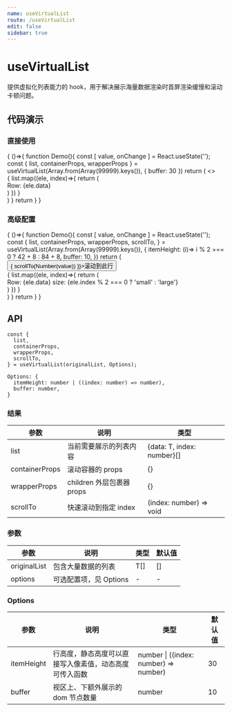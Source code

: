 ```yaml
---
name: useVirtualList
route: /useVirtualList
edit: false
sidebar: true
---
```



# useVirtualList

提供虚拟化列表能力的 hook，用于解决展示海量数据渲染时首屏渲染缓慢和滚动卡顿问题。

## 代码演示

### 直接使用

<Playground>
{
  ()=>{
    function Demo(){
      const [ value, onChange ] = React.useState('');
      const { list, containerProps, wrapperProps } = useVirtualList(Array.from(Array(99999).keys()), { buffer: 30 })
      return (
        <>
          <div {...containerProps} style={{ height: '300px', overflow: 'auto' }}>
            <div {...wrapperProps}>
              {
                list.map((ele, index)=>{
                  return (
                    <div 
                      style={{
                        height: 22,
                        display: 'flex',
                        justifyContent: 'center',
                        alignItems: 'center',
                        border: '1px solid #e8e8e8',
                        marginBottom: 8,
                      }}
                      key={ele.index}
                    >
                      Row: {ele.data}
                    </div>
                  )
                })
              }
            </div>
          </div>
        </>
      )
    }
    return <Demo />
  }
}
</Playground>

### 高级配置

<Playground>
{
  ()=>{
    function Demo(){
      const [ value, onChange ] = React.useState('');
      const {
        list,
        containerProps,
        wrapperProps,
        scrollTo,
      } = useVirtualList(Array.from(Array(99999).keys()), {
        itemHeight: (i)=> i % 2 === 0 ? 42 + 8 : 84 + 8,
        buffer: 10,
      })
      return (
        <div>
          <div style={{ textAlign: 'right' }}>
            <InputNumber min={0} max={99999} placeholder='行数' value={value} onChange={onChange} />
            <Button style={{marginLeft: 8}} onClick={()=>{ scrollTo(Number(value)) }}>滚动到此行</Button>
          </div>
          <div {...containerProps} style={{ height: '300px', overflow: 'auto' }}>
            <div {...wrapperProps}>
              {
                list.map((ele, index)=>{
                  return (
                    <div 
                      style={{
                        height: ele.index % 2 === 0 ? 42 : 84,
                        display: 'flex',
                        justifyContent: 'center',
                        alignItems: 'center',
                        border: '1px solid #e8e8e8',
                        marginBottom: 8,
                      }}
                      key={ele.index}
                    >
                      Row: {ele.data} size: {ele.index % 2 === 0 ? 'small' : 'large'}
                    </div>
                  )
                })
              }
            </div>
          </div>
        </div>
      )
    }
    return <Demo />
  }
}
</Playground>

## API

```
const {
  list,
  containerProps,
  wrapperProps,
  scrollTo,
} = useVirtualList(originalList, Options);

Options: {
  itemHeight: number | ((index: number) => number),
  buffer: number,
}
```

### 结果

| 参数     | 说明                                     | 类型       |
|----------|------------------------------------------|------------|
| list  | 当前需要展示的列表内容                             | {data: T, index: number}[]    |
| containerProps     | 滚动容器的 props                             | {}        |
| wrapperProps | children 外层包裹器 props   | {} |
| scrollTo    | 快速滚动到指定 index                          | (index: number) => void        |

### 参数

| 参数    | 说明                                         | 类型                   | 默认值 |
|---------|----------------------------------------------|------------------------|--------|
| originalList | 包含大量数据的列表 | T[] | []      |
| options | 可选配置项，见 Options                       | -                      | -      |


### Options

| 参数 | 说明         | 类型   | 默认值 |
|------|--------------|--------|--------|
| itemHeight | 行高度，静态高度可以直接写入像素值，动态高度可传入函数 | number \| ((index: number) => number) | 30    |
| buffer | 视区上、下额外展示的 dom 节点数量 | number | 10    |
